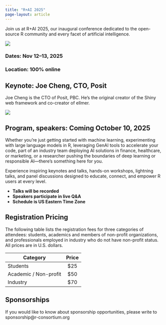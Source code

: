```yaml
---
title: "R+AI 2025"
page-layout: article
---
```


Join us at R+AI 2025, our inaugural conference dedicated to the open-source 
R community and every facet of artificial intelligence. 

![](images/R+AI-main-image.png)

### **Dates:** Nov 12–13, 2025
### **Location:** 100% online

## **Keynote:** Joe Cheng, CTO, Posit

Joe Cheng is the CTO of Posit, PBC. He's the original creator of the Shiny web framework and co-creator of ellmer.

![](images/joe-cheng.jpg)

## Program, speakers: Coming October 10, 2025 

Whether you're just getting started with machine learning, experimenting 
with large language models in R, leveraging GenAI tools to accelerate your 
code, part of an industry team deploying AI solutions in finance, 
healthcare, or marketing, or a researcher pushing the boundaries of deep 
learning or responsible AI—there's something here for you. 

Experience inspiring keynotes and talks, hands-on workshops, lightning 
talks, and panel discussions designed to educate, connect, and empower 
R users at every level.


- **Talks will be recorded**  
- **Speakers participate in live Q&A**  
- **Schedule is US Eastern Time Zone**

## Registration Pricing

The following table lists the registration fees for three categories of attendees: students, academics and members of non-profit organizations, and professionals employed in industry who do not have non-profit status. All prices are in U.S. dollars. 

| Category              | Price |
|-----------------------|:-------:|
| Students              |  \$25   |
| Academic / Non-profit |  \$50   |
| Industry              |  \$70   |

## Sponsorships

If you would like to know about sponsorship opportunities, please write to sponsorship@r-consortium.org

